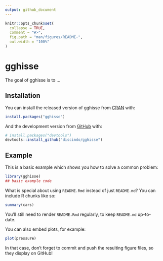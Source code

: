 ```yaml
---
output: github_document
---
```


<!-- README.md is generated from README.Rmd. Please edit that file -->

```r
knitr::opts_chunk$set(
  collapse = TRUE,
  comment = "#>",
  fig.path = "man/figures/README-",
  out.width = "100%"
)
```

# gghisse

<!-- badges: start -->
<!-- badges: end -->

The goal of gghisse is to ...

## Installation

You can install the released version of gghisse from [CRAN](https://CRAN.R-project.org) with:

``` r
install.packages("gghisse")
```

And the development version from [GitHub](https://github.com/) with:

``` r
# install.packages("devtools")
devtools::install_github("discindo/gghisse")
```
## Example

This is a basic example which shows you how to solve a common problem:

```r
library(gghisse)
## basic example code
```

What is special about using `README.Rmd` instead of just `README.md`? You can include R chunks like so:

```r
summary(cars)
```

You'll still need to render `README.Rmd` regularly, to keep `README.md` up-to-date.

You can also embed plots, for example:

```r
plot(pressure)
```

In that case, don't forget to commit and push the resulting figure files, so they display on GitHub!
